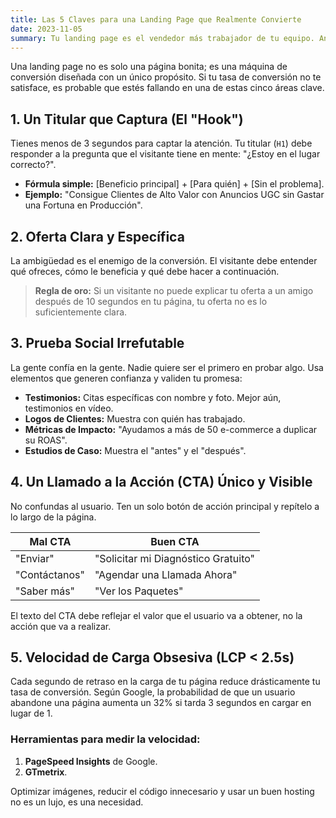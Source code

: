 ```yaml
---
title: Las 5 Claves para una Landing Page que Realmente Convierte
date: 2023-11-05
summary: Tu landing page es el vendedor más trabajador de tu equipo. Analizamos los 5 elementos cruciales que diferencian una página que solo informa de una que genera ventas.
---
```


Una landing page no es solo una página bonita; es una máquina de conversión diseñada con un único propósito. Si tu tasa de conversión no te satisface, es probable que estés fallando en una de estas cinco áreas clave.

## 1. Un Titular que Captura (El "Hook")

Tienes menos de 3 segundos para captar la atención. Tu titular (`H1`) debe responder a la pregunta que el visitante tiene en mente: "¿Estoy en el lugar correcto?".

*   **Fórmula simple:** [Beneficio principal] + [Para quién] + [Sin el problema].
*   **Ejemplo:** "Consigue Clientes de Alto Valor con Anuncios UGC sin Gastar una Fortuna en Producción".

## 2. Oferta Clara y Específica

La ambigüedad es el enemigo de la conversión. El visitante debe entender qué ofreces, cómo le beneficia y qué debe hacer a continuación.

> **Regla de oro:** Si un visitante no puede explicar tu oferta a un amigo después de 10 segundos en tu página, tu oferta no es lo suficientemente clara.

## 3. Prueba Social Irrefutable

La gente confía en la gente. Nadie quiere ser el primero en probar algo. Usa elementos que generen confianza y validen tu promesa:

*   **Testimonios:** Citas específicas con nombre y foto. Mejor aún, testimonios en vídeo.
*   **Logos de Clientes:** Muestra con quién has trabajado.
*   **Métricas de Impacto:** "Ayudamos a más de 50 e-commerce a duplicar su ROAS".
*   **Estudios de Caso:** Muestra el "antes" y el "después".

## 4. Un Llamado a la Acción (CTA) Único y Visible

No confundas al usuario. Ten un solo botón de acción principal y repítelo a lo largo de la página.

| Mal CTA          | Buen CTA                     |
| ---------------- | ---------------------------- |
| "Enviar"         | "Solicitar mi Diagnóstico Gratuito" |
| "Contáctanos"    | "Agendar una Llamada Ahora"    |
| "Saber más"      | "Ver los Paquetes"           |

El texto del CTA debe reflejar el valor que el usuario va a obtener, no la acción que va a realizar.

## 5. Velocidad de Carga Obsesiva (LCP < 2.5s)

Cada segundo de retraso en la carga de tu página reduce drásticamente tu tasa de conversión. Según Google, la probabilidad de que un usuario abandone una página aumenta un 32% si tarda 3 segundos en cargar en lugar de 1.

### Herramientas para medir la velocidad:
1.  **PageSpeed Insights** de Google.
2.  **GTmetrix**.

Optimizar imágenes, reducir el código innecesario y usar un buen hosting no es un lujo, es una necesidad.